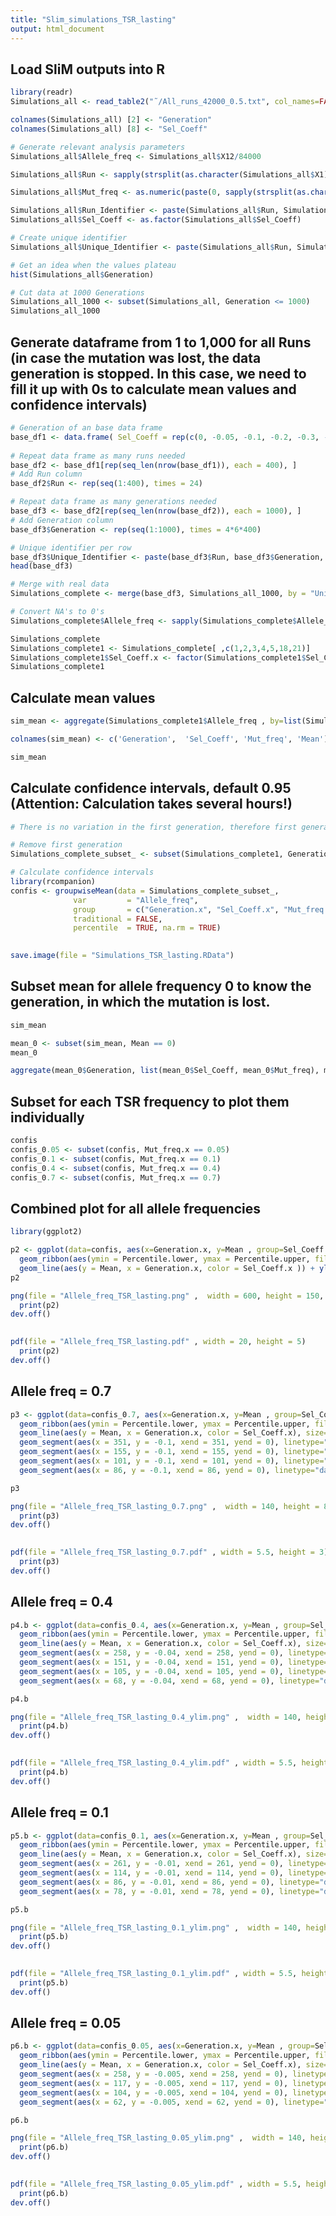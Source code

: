 ```yaml
---
title: "Slim_simulations_TSR_lasting"
output: html_document
---
```


## Load SliM outputs into R
```r
library(readr)
Simulations_all <- read_table2("˜/All_runs_42000_0.5.txt", col_names=FALSE)

colnames(Simulations_all) [2] <- "Generation"
colnames(Simulations_all) [8] <- "Sel_Coeff"

# Generate relevant analysis parameters
Simulations_all$Allele_freq <- Simulations_all$X12/84000

Simulations_all$Run <- sapply(strsplit(as.character(Simulations_all$X1), "[.]"), "[", 3)

Simulations_all$Mut_freq <- as.numeric(paste(0, sapply(strsplit(as.character(Simulations_all$X1), "[.]"), "[", 5 ), sep='.'))  

Simulations_all$Run_Identifier <- paste(Simulations_all$Run, Simulations_all$Mut_freq, Simulations_all$Sel_Coeff, sep = "_")
Simulations_all$Sel_Coeff <- as.factor(Simulations_all$Sel_Coeff)

# Create unique identifier
Simulations_all$Unique_Identifier <- paste(Simulations_all$Run, Simulations_all$Generation, Simulations_all$Mut_freq, Simulations_all$Sel_Coeff, sep="_")

# Get an idea when the values plateau
hist(Simulations_all$Generation)

# Cut data at 1000 Generations
Simulations_all_1000 <- subset(Simulations_all, Generation <= 1000)
Simulations_all_1000
```

## Generate dataframe from 1 to 1,000 for all Runs (in case the mutation was lost, the data generation is stopped. In this case, we need to fill it up with 0s to calculate mean values and confidence intervals)
```r
# Generation of an base data frame
base_df1 <- data.frame( Sel_Coeff = rep(c(0, -0.05, -0.1, -0.2, -0.3, -0.4), times = 4), Mut_freq = rep(c(0.05, 0.1, 0.4, 0.7), each = 6))
  
# Repeat data frame as many runs needed
base_df2 <- base_df1[rep(seq_len(nrow(base_df1)), each = 400), ]
# Add Run column
base_df2$Run <- rep(seq(1:400), times = 24)

# Repeat data frame as many generations needed
base_df3 <- base_df2[rep(seq_len(nrow(base_df2)), each = 1000), ]
# Add Generation column
base_df3$Generation <- rep(seq(1:1000), times = 4*6*400)

# Unique identifier per row
base_df3$Unique_Identifier <- paste(base_df3$Run, base_df3$Generation, base_df3$Mut_freq, base_df3$Sel_Coeff, sep="_")
head(base_df3)

# Merge with real data
Simulations_complete <- merge(base_df3, Simulations_all_1000, by = "Unique_Identifier", all = TRUE)

# Convert NA's to 0's
Simulations_complete$Allele_freq <- sapply(Simulations_complete$Allele_freq, FUN = function(x){if(is.na(x)){x<-0}else{x<-x}})

Simulations_complete
Simulations_complete1 <- Simulations_complete[ ,c(1,2,3,4,5,18,21)]
Simulations_complete1$Sel_Coeff.x <- factor(Simulations_complete1$Sel_Coeff.x, levels = c("0", "-0.05", "-0.1", "-0.2","-0.3", "-0.4"))
Simulations_complete1
```

## Calculate mean values
```r
sim_mean <- aggregate(Simulations_complete1$Allele_freq , by=list(Simulations_complete1$Generation.x, Simulations_complete1$Sel_Coeff.x, Simulations_complete1$Mut_freq.x), FUN = mean)

colnames(sim_mean) <- c('Generation',  'Sel_Coeff', 'Mut_freq', 'Mean')

sim_mean
```

## Calculate confidence intervals, default 0.95 (Attention: Calculation takes several hours!)
```r
# There is no variation in the first generation, therefore first generation is removed for this calculation.

# Remove first generation
Simulations_complete_subset_ <- subset(Simulations_complete1, Generation.x > 1)

# Calculate confidence intervals
library(rcompanion)
confis <- groupwiseMean(data = Simulations_complete_subset_,
              var         = "Allele_freq",
              group       = c("Generation.x", "Sel_Coeff.x", "Mut_freq.x"),
              traditional = FALSE,
              percentile  = TRUE, na.rm = TRUE)
                                   

save.image(file = "Simulations_TSR_lasting.RData")
```

## Subset mean for allele frequency 0 to know the generation, in which the mutation is lost.
```r
sim_mean

mean_0 <- subset(sim_mean, Mean == 0)
mean_0

aggregate(mean_0$Generation, list(mean_0$Sel_Coeff, mean_0$Mut_freq), min)
```

## Subset for each TSR frequency to plot them individually
```r
confis
confis_0.05 <- subset(confis, Mut_freq.x == 0.05)
confis_0.1 <- subset(confis, Mut_freq.x == 0.1)
confis_0.4 <- subset(confis, Mut_freq.x == 0.4)
confis_0.7 <- subset(confis, Mut_freq.x == 0.7)
```

## Combined plot for all allele frequencies
```r
library(ggplot2)

p2 <- ggplot(data=confis, aes(x=Generation.x, y=Mean , group=Sel_Coeff.x)) + facet_grid(. ~ Mut_freq.x) + 
  geom_ribbon(aes(ymin = Percentile.lower, ymax = Percentile.upper, fill=Sel_Coeff.x), alpha = 0.3) +
  geom_line(aes(y = Mean, x = Generation.x, color = Sel_Coeff.x )) + ylim(0,0.8) + xlab("Generation") +ylab("Allele frequency") + coord_cartesian(xlim=c(0,300)) +scale_colour_manual(name="Sel. coefficient",values=c("#bd0026","#252525", "#969696","#f1b6da","#e6b800","#d9d9d9"))  +scale_fill_manual(name="Sel. coefficient",values=c("#bd0026","#252525", "#969696","#f1b6da","#e6b800","#d9d9d9")) + guides(color = guide_legend(override.aes = list(size = 3))) + theme_light() + theme(text=element_text(size=20))
p2

png(file = "Allele_freq_TSR_lasting.png" ,  width = 600, height = 150, units='mm', res = 300)
  print(p2)
dev.off()
  

pdf(file = "Allele_freq_TSR_lasting.pdf" , width = 20, height = 5)
  print(p2)
dev.off()

```

## Allele freq = 0.7
```r
p3 <- ggplot(data=confis_0.7, aes(x=Generation.x, y=Mean , group=Sel_Coeff.x)) + 
  geom_ribbon(aes(ymin = Percentile.lower, ymax = Percentile.upper, fill=Sel_Coeff.x), alpha = 0.3) +
  geom_line(aes(y = Mean, x = Generation.x, color = Sel_Coeff.x), size=0.8) + ylim(-0.15,0.8) + xlab("Generation") +ylab("Allele frequency") + coord_cartesian(xlim=c(0,300)) +scale_colour_manual(name="Sel. coefficient",values=c("#bd0026","#252525", "#969696","#f1b6da","#e6b800","#d9d9d9"))  +scale_fill_manual(name="Sel. coefficient",values=c("#bd0026","#252525", "#969696","#f1b6da","#e6b800","#d9d9d9")) + guides(color = guide_legend(override.aes = list(size = 3))) + theme_light() + theme(text=element_text(size=18)) +
  geom_segment(aes(x = 351, y = -0.1, xend = 351, yend = 0), linetype="dashed", size=0.3, color="#969696") + annotate("text", x = 351, y = -0.15, label = "351", size = 5.5, color="#969696") +
  geom_segment(aes(x = 155, y = -0.1, xend = 155, yend = 0), linetype="dashed", size=0.3, color="#f1b6da") + annotate("text", x = 155, y = -0.15, label = "155", size = 5.5, color="#f1b6da") +
  geom_segment(aes(x = 101, y = -0.1, xend = 101, yend = 0), linetype="dashed", size=0.3, color="#e6b800") + annotate("text", x = 110, y = -0.15, label = "101", size = 5.5, color="#e6b800") +
  geom_segment(aes(x = 86, y = -0.1, xend = 86, yend = 0), linetype="dashed", size=0.3, color="#d9d9d9") + annotate("text", x = 75, y = -0.15, label = "86", size = 5.5, color="#d9d9d9") 

p3

png(file = "Allele_freq_TSR_lasting_0.7.png" ,  width = 140, height = 80, units='mm', res = 300)
  print(p3)
dev.off()
  

pdf(file = "Allele_freq_TSR_lasting_0.7.pdf" , width = 5.5, height = 3)
  print(p3)
dev.off()

```

## Allele freq = 0.4
```r
p4.b <- ggplot(data=confis_0.4, aes(x=Generation.x, y=Mean , group=Sel_Coeff.x)) + 
  geom_ribbon(aes(ymin = Percentile.lower, ymax = Percentile.upper, fill=Sel_Coeff.x), alpha = 0.3) +
  geom_line(aes(y = Mean, x = Generation.x, color = Sel_Coeff.x), size=0.8 ) + ylim(-0.07,0.5) + xlab("Generation") +ylab("Allele frequency") + coord_cartesian(xlim=c(0,300)) +scale_colour_manual(name="Sel. coefficient",values=c("#bd0026","#252525", "#969696","#f1b6da","#e6b800","#d9d9d9"))  +scale_fill_manual(name="Sel. coefficient",values=c("#bd0026","#252525", "#969696","#f1b6da","#e6b800","#d9d9d9")) + guides(color = guide_legend(override.aes = list(size = 3))) + theme_light() + theme(text=element_text(size=18)) + 
  geom_segment(aes(x = 258, y = -0.04, xend = 258, yend = 0), linetype="dashed", size=0.3, color="#969696") + annotate("text", x = 258, y = -0.07, label = "258", size = 5.5, color="#969696") +
  geom_segment(aes(x = 151, y = -0.04, xend = 151, yend = 0), linetype="dashed", size=0.3, color="#f1b6da") + annotate("text", x = 151, y = -0.07, label = "151", size = 5.5, color="#f1b6da") +
  geom_segment(aes(x = 105, y = -0.04, xend = 105, yend = 0), linetype="dashed", size=0.3, color="#e6b800") + annotate("text", x = 105, y = -0.07, label = "105", size = 5.5, color="#e6b800") +
  geom_segment(aes(x = 68, y = -0.04, xend = 68, yend = 0), linetype="dashed", size=0.3, color="#d9d9d9") + annotate("text", x = 68, y = -0.07, label = "68", size = 5.5, color="#d9d9d9") 

p4.b

png(file = "Allele_freq_TSR_lasting_0.4_ylim.png" ,  width = 140, height = 80, units='mm', res = 300)
  print(p4.b)
dev.off()
  

pdf(file = "Allele_freq_TSR_lasting_0.4_ylim.pdf" , width = 5.5, height = 3)
  print(p4.b)
dev.off()
```

## Allele freq = 0.1
```r
p5.b <- ggplot(data=confis_0.1, aes(x=Generation.x, y=Mean , group=Sel_Coeff.x)) + 
  geom_ribbon(aes(ymin = Percentile.lower, ymax = Percentile.upper, fill=Sel_Coeff.x), alpha = 0.3) +
  geom_line(aes(y = Mean, x = Generation.x, color = Sel_Coeff.x), size=0.8 ) + ylim(-0.02,0.12) + xlab("Generation") +ylab("Allele frequency") + coord_cartesian(xlim=c(0,300)) +scale_colour_manual(name="Sel. coefficient",values=c("#bd0026","#252525", "#969696","#f1b6da","#e6b800","#d9d9d9"))  +scale_fill_manual(name="Sel. coefficient",values=c("#bd0026","#252525", "#969696","#f1b6da","#e6b800","#d9d9d9")) + guides(color = guide_legend(override.aes = list(size = 3))) + theme_light() + theme(text=element_text(size=18)) + 
  geom_segment(aes(x = 261, y = -0.01, xend = 261, yend = 0), linetype="dashed", size=0.3, color="#969696") + annotate("text", x = 261, y = -0.02, label = "261", size = 5.5, color="#969696") +
  geom_segment(aes(x = 114, y = -0.01, xend = 114, yend = 0), linetype="dashed", size=0.3, color="#f1b6da") + annotate("text", x = 132, y = -0.02, label = "114", size = 5.5, color="#f1b6da") +
  geom_segment(aes(x = 86, y = -0.01, xend = 86, yend = 0), linetype="dashed", size=0.3, color="#e6b800") + annotate("text", x = 97, y = -0.02, label = "86", size = 5.5, color="#e6b800") +
  geom_segment(aes(x = 78, y = -0.01, xend = 78, yend = 0), linetype="dashed", size=0.3, color="#d9d9d9") + annotate("text", x = 68, y = -0.02, label = "78", size = 5.5, color="#d9d9d9") 

p5.b

png(file = "Allele_freq_TSR_lasting_0.1_ylim.png" ,  width = 140, height = 80, units='mm', res = 300)
  print(p5.b)
dev.off()
  

pdf(file = "Allele_freq_TSR_lasting_0.1_ylim.pdf" , width = 5.5, height = 3)
  print(p5.b)
dev.off()
```

## Allele freq = 0.05
```r
p6.b <- ggplot(data=confis_0.05, aes(x=Generation.x, y=Mean , group=Sel_Coeff.x)) + 
  geom_ribbon(aes(ymin = Percentile.lower, ymax = Percentile.upper, fill=Sel_Coeff.x), alpha = 0.3) +
  geom_line(aes(y = Mean, x = Generation.x, color = Sel_Coeff.x), size=0.8 ) + ylim(-0.009,0.06) + xlab("Generation") +ylab("Allele frequency") + coord_cartesian(xlim=c(0,300)) + scale_colour_manual(name="Sel. coefficient",values=c("#bd0026","#252525", "#969696","#f1b6da","#e6b800","#d9d9d9"))  +scale_fill_manual(name="Sel. coefficient",values=c("#bd0026","#252525", "#969696","#f1b6da","#e6b800","#d9d9d9")) + guides(color = guide_legend(override.aes = list(size = 3))) + theme_light() + theme(text=element_text(size=18)) + 
  geom_segment(aes(x = 258, y = -0.005, xend = 258, yend = 0), linetype="dashed", size=0.3, color="#969696") + annotate("text", x = 258, y = -0.009, label = "258", size = 5.5, color="#969696") +
  geom_segment(aes(x = 117, y = -0.005, xend = 117, yend = 0), linetype="dashed", size=0.3, color="#f1b6da") + annotate("text", x = 129, y = -0.009, label = "117", size = 5.5, color="#f1b6da") +
  geom_segment(aes(x = 104, y = -0.005, xend = 104, yend = 0), linetype="dashed", size=0.3, color="#e6b800") + annotate("text", x = 88, y = -0.009, label = "104", size = 5.5, color="#e6b800") +
  geom_segment(aes(x = 62, y = -0.005, xend = 62, yend = 0), linetype="dashed", size=0.3, color="#d9d9d9") + annotate("text", x = 54, y = -0.009, label = "62", size = 5.5, color="#d9d9d9") 

p6.b

png(file = "Allele_freq_TSR_lasting_0.05_ylim.png" ,  width = 140, height = 80, units='mm', res = 300)
  print(p6.b)
dev.off()
  

pdf(file = "Allele_freq_TSR_lasting_0.05_ylim.pdf" , width = 5.5, height = 3)
  print(p6.b)
dev.off()
```
